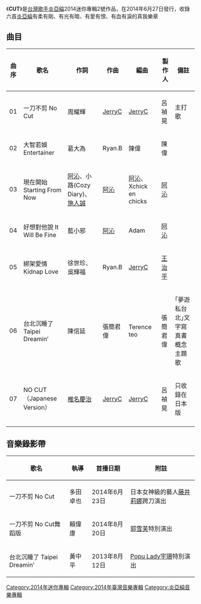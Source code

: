 {{expand|time=2014-07-13T04:21:15+00:00}}
{{unreferenced|time=2014-07-13T04:21:15+00:00}}
{{Album infobox | <!-- See Wikipedia:WikiProject_Albums -->
|  Name        = CUT
|  Type        = [[迷你專輯|迷你專輯]]
|  Artist      = [[炎亞綸|炎亞綸]]
|  Cover       = <!-- 檔案不存在 CUT.JPG -->
|  Released    = 2014年6月27日
|  Recorded    = 2014年
|  Genre       = [[國語流行音樂|國語流行音樂]]
|  Label       = [[華研國際音樂|華研國際音樂]]
|  Number      = 
|  Producer    = 見[[#曲目|曲目列表]]
|  Last album  = [[Drama_(專輯)|Drama]] <br />（2014年）
|  This album  = '''CUT'''<br />（2014年）
|  Next album  =  [[The_Aaron_Time　影音館DVD|The Aaron Time　影音館DVD]]<br />（2014年）
}}
《'''CUT'''》是[[台灣|台灣]][[歌手|歌手]][[炎亞綸|炎亞綸]]2014迷你專輯2號作品，在2014年6月27日發行，收錄六首[[炎亞綸|炎亞綸]]有柔有剛、有光有暗、有愛有恨、有血有淚的真我樂章

==曲目==
{| class="wikitable"
|-
! 曲序 !! 歌名 !! 作詞 !! 作曲 !! 編曲 !! 製作人 !! 備註
|-
|01 || 一刀不剪 No Cut || 周耀輝 || [[JerryC|JerryC]] || [[JerryC|JerryC]] || 呂禎晃 ||主打歌
|-
|02 || 大智若娛 Entertainer || 葛大為 || Ryan.B || 陳偉 || 陳偉 ||
|-
|03 || 現在開始 Starting From Now || [[阿沁|阿沁]]、小路(Cozy Diary)、[[施人誠|施人誠]] || [[阿沁|阿沁]] || [[阿沁|阿沁]]、Xchick en chicks || [[阿沁|阿沁]] ||
|-
|04 || 好想對他說 It Will Be Fine || 藍小邪|| [[阿沁|阿沁]] || Adam || [[阿沁|阿沁]] ||
|-
|05 || 綁架愛情 Kidnap Love  || 徐世珍、吳輝福 || Ryan.B || [[JerryC|JerryC]] || [[王治平|王治平]] ||
|-
|06 || 台北沉睡了 Taipei Dreamin’ || 陳信延 || 張簡君偉 || Terence teo || 張簡君偉 ||｢夢遊私台北｣文字寫真書概念主題歌||[[愛上兩個我|愛上兩個我]]插曲
|-
|07 || NO CUT（Japanese Version） || [[椎名慶治|椎名慶治]] || [[JerryC|JerryC]] || [[JerryC|JerryC]] || 呂禎晃 || 只收錄在日本版
|-
|}

==音樂錄影帶==
{| class="wikitable"
! 歌名 !! 執導 !! 首播日期!!附註
|-
| 一刀不剪 No Cut || 多田卓也 ||2014年6月23日||日本女神級的藝人[[藤井莉娜|藤井莉娜]]跨刀演出
|-
| 一刀不剪 No Cut舞蹈版 || 賴偉康 ||2014年8月20日||[[郭雪芙|郭雪芙]]特別演出
|-
| 台北沉睡了 Taipei Dreamin' || 黃中平 ||2013年8月12日||[[Popu_Lady|Popu Lady]][[宇珊|宇珊]]特別演出
|}

{{炎亞綸}}

[[Category:2014年迷你專輯|Category:2014年迷你專輯]]
[[Category:2014年臺灣音樂專輯|Category:2014年臺灣音樂專輯]]
[[Category:炎亞綸音樂專輯|Category:炎亞綸音樂專輯]]